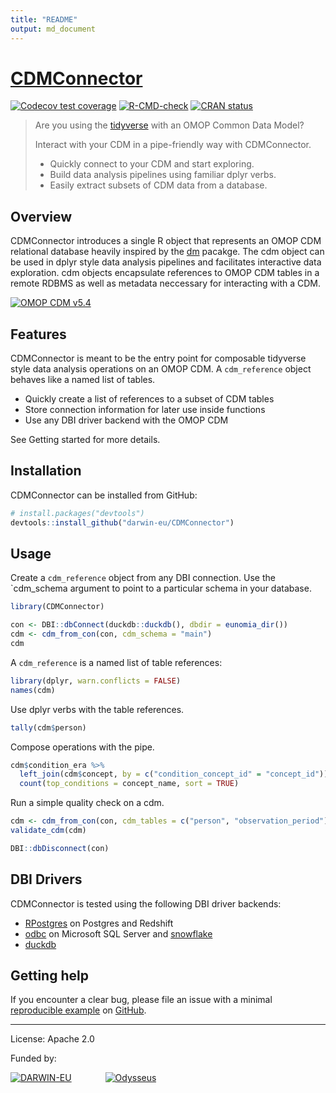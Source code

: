 ```yaml
---
title: "README"
output: md_document
---
```


<!-- README.md is generated from README.Rmd. Please edit that file -->

# [CDMConnector](https://odyosg.github.io/CDMConnector/)

<!-- badges: start -->
[![Codecov test coverage](https://codecov.io/gh/darwin-eu/CDMConnector/branch/main/graph/badge.svg)](https://app.codecov.io/gh/darwin-eu/CDMConnector?branch=main)
[![R-CMD-check](https://github.com/darwin-eu/CDMConnector/actions/workflows/R-CMD-check.yaml/badge.svg)](https://github.com/darwin-eu/CDMConnector/actions/workflows/R-CMD-check.yaml)
[![CRAN status](https://www.r-pkg.org/badges/version/CDMConnector)](https://CRAN.R-project.org/package=CDMConnector)
<!-- badges: end -->


> Are you using the [tidyverse](https://www.tidyverse.org/) with an OMOP Common Data Model? 
>
> Interact with your CDM in a pipe-friendly way with CDMConnector.
>
> - Quickly connect to your CDM and start exploring.
> - Build data analysis pipelines using familiar dplyr verbs.
> - Easily extract subsets of CDM data from a database.


## Overview

CDMConnector introduces a single R object that represents an OMOP CDM relational database heavily inspired by the [dm](https://cynkra.github.io/dm/) pacakge. The cdm object can be used in dplyr style data analysis pipelines and facilitates interactive data exploration. cdm objects encapsulate references to OMOP CDM tables in a remote RDBMS as well as metadata neccessary for interacting with a CDM. 


[![OMOP CDM v5.4](https://ohdsi.github.io/CommonDataModel/images/cdm54.png)](https://ohdsi.github.io/CommonDataModel/)

## Features

CDMConnector is meant to be the entry point for composable tidyverse style data analysis operations on an OMOP CDM. 
A `cdm_reference` object behaves like a named list of tables.

- Quickly create a list of references to a subset of CDM tables
- Store connection information for later use inside functions
- Use any DBI driver backend with the OMOP CDM

See Getting started for more details.


## Installation

CDMConnector can be installed from GitHub:

```r
# install.packages("devtools")
devtools::install_github("darwin-eu/CDMConnector")
```

## Usage

Create a `cdm_reference` object from any DBI connection. Use the `cdm_schema argument to point to a particular schema in your database.

```r
library(CDMConnector)

con <- DBI::dbConnect(duckdb::duckdb(), dbdir = eunomia_dir())
cdm <- cdm_from_con(con, cdm_schema = "main")
cdm
```

A `cdm_reference` is a named list of table references:

```r
library(dplyr, warn.conflicts = FALSE)
names(cdm)
```

Use dplyr verbs with the table references.

```r
tally(cdm$person)
```

Compose operations with the pipe.

```r
cdm$condition_era %>%
  left_join(cdm$concept, by = c("condition_concept_id" = "concept_id")) %>% 
  count(top_conditions = concept_name, sort = TRUE)
```

Run a simple quality check on a cdm.

```r
cdm <- cdm_from_con(con, cdm_tables = c("person", "observation_period"))
validate_cdm(cdm)
```


```r
DBI::dbDisconnect(con)
```

## DBI Drivers

CDMConnector is tested using the following DBI driver backends:

- [RPostgres](https://rpostgres.r-dbi.org/reference/postgres) on Postgres and Redshift
- [odbc](https://solutions.rstudio.com/db/r-packages/odbc/) on Microsoft SQL Server and [snowflake](https://community.snowflake.com/s/article/How-To-Connect-Snowflake-with-R-RStudio-using-RODBC-driver-on-Windows-MacOS-Linux)
- [duckdb](https://duckdb.org/docs/api/r) 


## Getting help

If you encounter a clear bug, please file an issue with a minimal [reproducible example](https://reprex.tidyverse.org/) on [GitHub](https://github.com/OdyOSG/CDMConnector/issues).


---

License: Apache 2.0

Funded by:

[![DARWIN-EU](man/figures/darwin-eu-logo.png)](https://www.ema.europa.eu/en/about-us/how-we-work/big-data/data-analysis-real-world-interrogation-network-darwin-eu)
<span style="padding-right:50px">
</span>
[![Odysseus](man/figures/logo_odys.svg)](https://odysseusinc.com/)


